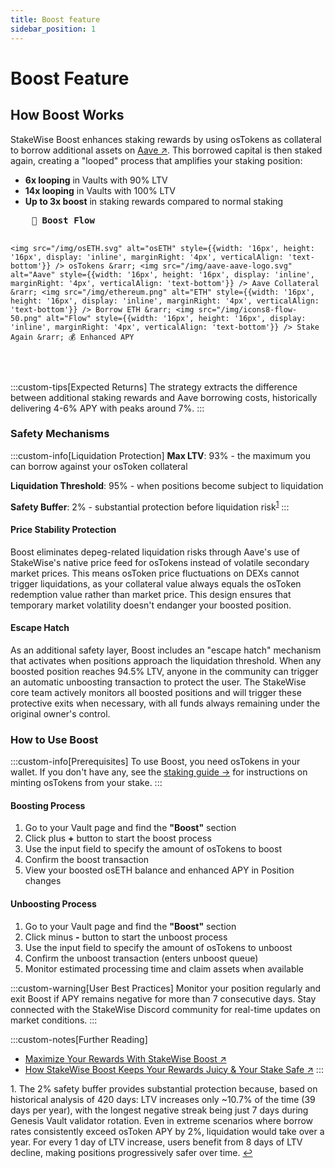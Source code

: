 ```yaml
---
title: Boost feature
sidebar_position: 1
---
```


# Boost Feature

## How Boost Works

StakeWise Boost enhances staking rewards by using osTokens as collateral to borrow additional assets on [Aave ↗](https://aave.com/). This borrowed capital is then staked again, creating a "looped" process that amplifies your staking position:

- **6x looping** in Vaults with 90% LTV
- **14x looping** in Vaults with 100% LTV
- **Up to 3x boost** in staking rewards compared to normal staking

<div style={{textAlign: 'center', margin: '2rem 0'}}>
  <pre style={{
    display: 'inline-block',
    textAlign: 'left',
    background: 'var(--ifm-color-emphasis-200)',
    color: 'var(--ifm-color-primary)',
    padding: '2rem',
    borderRadius: '12px',
    fontSize: '14px',
    fontFamily: 'Monaco, monospace',
    boxShadow: '0 10px 30px rgba(1,137,112,0.2)',
    lineHeight: '1.8'
  }}>
    <strong style={{fontSize: '16px', borderBottom: '2px solid #018970', paddingBottom: '0.5rem', display: 'inline-block', marginBottom: '1rem'}}>🚀 Boost Flow</strong>

    <img src="/img/osETH.svg" alt="osETH" style={{width: '16px', height: '16px', display: 'inline', marginRight: '4px', verticalAlign: 'text-bottom'}} /> osTokens &rarr; <img src="/img/aave-aave-logo.svg" alt="Aave" style={{width: '16px', height: '16px', display: 'inline', marginRight: '4px', verticalAlign: 'text-bottom'}} /> Aave Collateral &rarr; <img src="/img/ethereum.png" alt="ETH" style={{width: '16px', height: '16px', display: 'inline', marginRight: '4px', verticalAlign: 'text-bottom'}} /> Borrow ETH &rarr; <img src="/img/icons8-flow-50.png" alt="Flow" style={{width: '16px', height: '16px', display: 'inline', marginRight: '4px', verticalAlign: 'text-bottom'}} /> Stake Again &rarr; 💰 Enhanced APY
  </pre>
</div>

:::custom-tips[Expected Returns]
The strategy extracts the difference between additional staking rewards and Aave borrowing costs, historically delivering 4-6% APY with peaks around 7%.
:::

### Safety Mechanisms

:::custom-info[Liquidation Protection]
**Max LTV**: 93% - the maximum you can borrow against your osToken collateral

**Liquidation Threshold**: 95% - when positions become subject to liquidation

**Safety Buffer**: 2% - substantial protection before liquidation risk<sup><a href="#fn-1" id="fnref-1">1</a></sup>
:::

#### Price Stability Protection

Boost eliminates depeg-related liquidation risks through Aave's use of StakeWise's native price feed for osTokens instead of volatile secondary market prices. This means osToken price fluctuations on DEXs cannot trigger liquidations, as your collateral value always equals the osToken redemption value rather than market price. This design ensures that temporary market volatility doesn't endanger your boosted position.

#### Escape Hatch

As an additional safety layer, Boost includes an "escape hatch" mechanism that activates when positions approach the liquidation threshold. When any boosted position reaches 94.5% LTV, anyone in the community can trigger an automatic unboosting transaction to protect the user. The StakeWise core team actively monitors all boosted positions and will trigger these protective exits when necessary, with all funds always remaining under the original owner's control.

### How to Use Boost

:::custom-info[Prerequisites]
To use Boost, you need osTokens in your wallet. If you don't have any, see the [staking guide →](/docs/guides/staking) for instructions on minting osTokens from your stake.
:::

#### Boosting Process

1. Go to your Vault page and find the **"Boost"** section
2. Click plus **+** button to start the boost process
3. Use the input field to specify the amount of osTokens to boost
4. Confirm the boost transaction
5. View your boosted osETH balance and enhanced APY in Position changes

#### Unboosting Process

1. Go to your Vault page and find the **"Boost"** section
2. Click minus **-** button to start the unboost process
3. Use the input field to specify the amount of osTokens to unboost
4. Confirm the unboost transaction (enters unboost queue)
5. Monitor estimated processing time and claim assets when available

:::custom-warning[User Best Practices]
Monitor your position regularly and exit Boost if APY remains negative for more than 7 consecutive days. Stay connected with the StakeWise Discord community for real-time updates on market conditions.
:::

:::custom-notes[Further Reading]
- [Maximize Your Rewards With StakeWise Boost ↗](https://stakewise.medium.com/maximize-your-rewards-with-stakewise-boost-8799ae1e5731)
- [How StakeWise Boost Keeps Your Rewards Juicy & Your Stake Safe ↗](https://x.com/stakewise_io/status/1883194716843348259)
:::

<div id="fn-1" style={{fontSize: '0.85em', color: 'var(--ifm-color-content-secondary)', marginTop: '2rem', listStyle: 'none', fontFamily: 'Fragment Mono, ui-monospace, SFMono-Regular, Menlo, Monaco, Consolas, Liberation Mono, Courier New, monospace'}}>
  <span>1.</span> The 2% safety buffer provides substantial protection because, based on historical analysis of 420 days: LTV increases only ~10.7% of the time (39 days per year), with the longest negative streak being just 7 days during Genesis Vault validator rotation. Even in extreme scenarios where borrow rates consistently exceed osToken APY by 2%, liquidation would take over a year. For every 1 day of LTV increase, users benefit from 8 days of LTV decline, making positions progressively safer over time.
  <a href="#fnref-1" style={{color: 'var(--ifm-color-content-secondary)', textDecoration: 'none'}}>↩</a>
</div>
